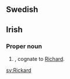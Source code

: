 ==Swedish==

==Irish==

===Proper noun===
{{infl|sv|proper noun}}

# {{given name|male|lang=sv}}, cognate to [[Richard]].

[[sv:Rickard]]